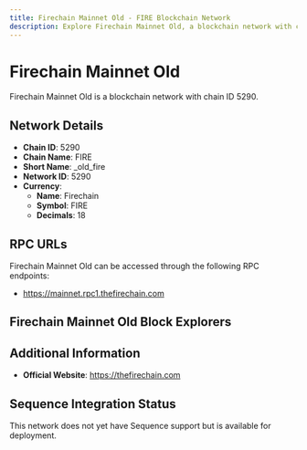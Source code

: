```yaml
--- 
title: Firechain Mainnet Old - FIRE Blockchain Network
description: Explore Firechain Mainnet Old, a blockchain network with chain ID 5290. Learn about its native currency, Firechain, and how to interact with the network.
---
```


# Firechain Mainnet Old

Firechain Mainnet Old is a blockchain network with chain ID 5290.

## Network Details

- **Chain ID**: 5290
- **Chain Name**: FIRE
- **Short Name**: _old_fire
- **Network ID**: 5290
- **Currency**: 
  - **Name**: Firechain
  - **Symbol**: FIRE
  - **Decimals**: 18

## RPC URLs

Firechain Mainnet Old can be accessed through the following RPC endpoints:

- https://mainnet.rpc1.thefirechain.com

## Firechain Mainnet Old Block Explorers



## Additional Information

- **Official Website**: https://thefirechain.com

## Sequence Integration Status

This network does not yet have Sequence support but is available for deployment.
